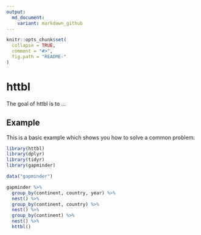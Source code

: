```yaml
---
output:
  md_document:
    variant: markdown_github
---
```


<!-- README.md is generated from README.Rmd. Please edit that file -->

```r
knitr::opts_chunk$set(
  collapse = TRUE,
  comment = "#>",
  fig.path = "README-"
)
```

# httbl

The goal of httbl is to ...

## Example

This is a basic example which shows you how to solve a common problem:

```r
library(httbl)
library(dplyr)
library(tidyr)
library(gapminder)

data("gapminder")

gapminder %>% 
  group_by(continent, country, year) %>% 
  nest() %>% 
  group_by(continent, country) %>% 
  nest() %>% 
  group_by(continent) %>% 
  nest() %>% 
  httbl()
```
